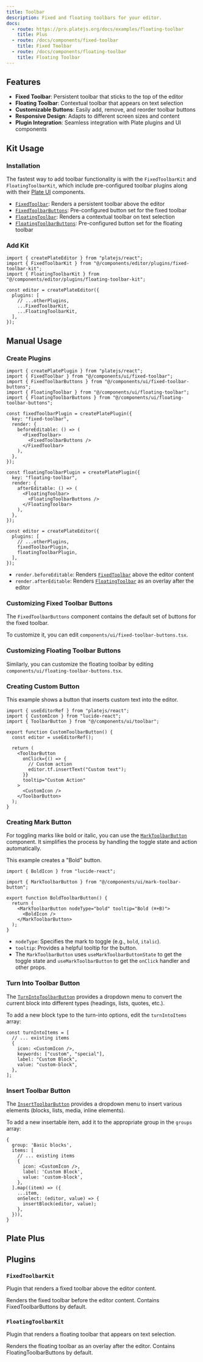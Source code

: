 ```yaml
---
title: Toolbar
description: Fixed and floating toolbars for your editor.
docs:
  - route: https://pro.platejs.org/docs/examples/floating-toolbar
    title: Plus
  - route: /docs/components/fixed-toolbar
    title: Fixed Toolbar
  - route: /docs/components/floating-toolbar
    title: Floating Toolbar
---
```


<ComponentPreview name="basic-nodes-demo" />

<PackageInfo>

## Features

- **Fixed Toolbar**: Persistent toolbar that sticks to the top of the editor
- **Floating Toolbar**: Contextual toolbar that appears on text selection
- **Customizable Buttons**: Easily add, remove, and reorder toolbar buttons
- **Responsive Design**: Adapts to different screen sizes and content
- **Plugin Integration**: Seamless integration with Plate plugins and UI components

</PackageInfo>

## Kit Usage

<Steps>

### Installation

The fastest way to add toolbar functionality is with the `FixedToolbarKit` and `FloatingToolbarKit`, which include pre-configured toolbar plugins along with their [Plate UI](/docs/installation/plate-ui) components.

<ComponentSource name="fixed-toolbar-kit" />
<ComponentSource name="floating-toolbar-kit" />

- [`FixedToolbar`](/docs/components/fixed-toolbar): Renders a persistent toolbar above the editor
- [`FixedToolbarButtons`](/docs/components/fixed-toolbar-buttons): Pre-configured button set for the fixed toolbar
- [`FloatingToolbar`](/docs/components/floating-toolbar): Renders a contextual toolbar on text selection
- [`FloatingToolbarButtons`](/docs/components/floating-toolbar-buttons): Pre-configured button set for the floating toolbar

### Add Kit

```tsx
import { createPlateEditor } from "platejs/react";
import { FixedToolbarKit } from "@/components/editor/plugins/fixed-toolbar-kit";
import { FloatingToolbarKit } from "@/components/editor/plugins/floating-toolbar-kit";

const editor = createPlateEditor({
  plugins: [
    // ...otherPlugins,
    ...FixedToolbarKit,
    ...FloatingToolbarKit,
  ],
});
```

</Steps>

## Manual Usage

<Steps>

### Create Plugins

```tsx
import { createPlatePlugin } from "platejs/react";
import { FixedToolbar } from "@/components/ui/fixed-toolbar";
import { FixedToolbarButtons } from "@/components/ui/fixed-toolbar-buttons";
import { FloatingToolbar } from "@/components/ui/floating-toolbar";
import { FloatingToolbarButtons } from "@/components/ui/floating-toolbar-buttons";

const fixedToolbarPlugin = createPlatePlugin({
  key: "fixed-toolbar",
  render: {
    beforeEditable: () => (
      <FixedToolbar>
        <FixedToolbarButtons />
      </FixedToolbar>
    ),
  },
});

const floatingToolbarPlugin = createPlatePlugin({
  key: "floating-toolbar",
  render: {
    afterEditable: () => (
      <FloatingToolbar>
        <FloatingToolbarButtons />
      </FloatingToolbar>
    ),
  },
});

const editor = createPlateEditor({
  plugins: [
    // ...otherPlugins,
    fixedToolbarPlugin,
    floatingToolbarPlugin,
  ],
});
```

- `render.beforeEditable`: Renders [`FixedToolbar`](/docs/components/fixed-toolbar) above the editor content
- `render.afterEditable`: Renders [`FloatingToolbar`](/docs/components/floating-toolbar) as an overlay after the editor

### Customizing Fixed Toolbar Buttons

The `FixedToolbarButtons` component contains the default set of buttons for the fixed toolbar.

<ComponentSource name="fixed-toolbar-buttons" />

To customize it, you can edit `components/ui/fixed-toolbar-buttons.tsx`.

### Customizing Floating Toolbar Buttons

Similarly, you can customize the floating toolbar by editing `components/ui/floating-toolbar-buttons.tsx`.

<ComponentSource name="floating-toolbar-buttons" />

### Creating Custom Button

This example shows a button that inserts custom text into the editor.

```tsx
import { useEditorRef } from "platejs/react";
import { CustomIcon } from "lucide-react";
import { ToolbarButton } from "@/components/ui/toolbar";

export function CustomToolbarButton() {
  const editor = useEditorRef();

  return (
    <ToolbarButton
      onClick={() => {
        // Custom action
        editor.tf.insertText("Custom text");
      }}
      tooltip="Custom Action"
    >
      <CustomIcon />
    </ToolbarButton>
  );
}
```

### Creating Mark Button

For toggling marks like bold or italic, you can use the [`MarkToolbarButton`](/docs/components/mark-toolbar-button) component. It simplifies the process by handling the toggle state and action automatically.

This example creates a "Bold" button.

```tsx
import { BoldIcon } from "lucide-react";

import { MarkToolbarButton } from "@/components/ui/mark-toolbar-button";

export function BoldToolbarButton() {
  return (
    <MarkToolbarButton nodeType="bold" tooltip="Bold (⌘+B)">
      <BoldIcon />
    </MarkToolbarButton>
  );
}
```

- `nodeType`: Specifies the mark to toggle (e.g., `bold`, `italic`).
- `tooltip`: Provides a helpful tooltip for the button.
- The `MarkToolbarButton` uses `useMarkToolbarButtonState` to get the toggle state and `useMarkToolbarButton` to get the `onClick` handler and other props.

### Turn Into Toolbar Button

The [`TurnIntoToolbarButton`](/docs/components/turn-into-toolbar-button) provides a dropdown menu to convert the current block into different types (headings, lists, quotes, etc.).

<ComponentSource name="turn-into-toolbar-button" />

To add a new block type to the turn-into options, edit the `turnIntoItems` array:

```tsx
const turnIntoItems = [
  // ... existing items
  {
    icon: <CustomIcon />,
    keywords: ["custom", "special"],
    label: "Custom Block",
    value: "custom-block",
  },
];
```

### Insert Toolbar Button

The [`InsertToolbarButton`](/docs/components/insert-toolbar-button) provides a dropdown menu to insert various elements (blocks, lists, media, inline elements).

<ComponentSource name="insert-toolbar-button" />

To add a new insertable item, add it to the appropriate group in the `groups` array:

```tsx
{
  group: 'Basic blocks',
  items: [
    // ... existing items
    {
      icon: <CustomIcon />,
      label: 'Custom Block',
      value: 'custom-block',
    },
  ].map((item) => ({
    ...item,
    onSelect: (editor, value) => {
      insertBlock(editor, value);
    },
  })),
}
```

</Steps>

## Plate Plus

<ComponentPreviewPro name="floating-toolbar-pro" />

## Plugins

### `FixedToolbarKit`

Plugin that renders a fixed toolbar above the editor content.

<API name="FixedToolbarKit">
  <APIOptions>
    <APIItem name="render.beforeEditable" type="() => ReactNode">
      Renders the fixed toolbar before the editor content. Contains FixedToolbarButtons by
      default.
    </APIItem>
  </APIOptions>
</API>

### `FloatingToolbarKit`

Plugin that renders a floating toolbar that appears on text selection.

<API name="FloatingToolbarKit">
  <APIOptions>
    <APIItem name="render.afterEditable" type="() => ReactNode">
      Renders the floating toolbar as an overlay after the editor. Contains
      FloatingToolbarButtons by default.
    </APIItem>
  </APIOptions>
</API>
